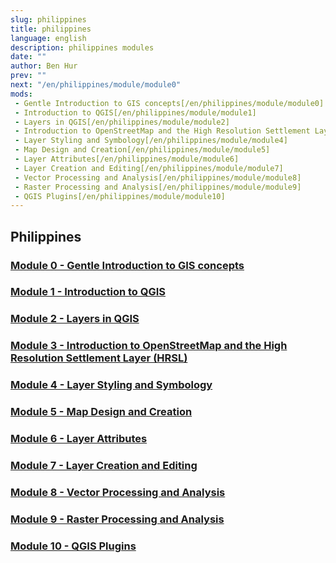 ```yaml
---
slug: philippines
title: philippines
language: english
description: philippines modules
date: ""
author: Ben Hur
prev: ""
next: "/en/philippines/module/module0"
mods:
 - Gentle Introduction to GIS concepts[/en/philippines/module/module0]
 - Introduction to QGIS[/en/philippines/module/module1]
 - Layers in QGIS[/en/philippines/module/module2]
 - Introduction to OpenStreetMap and the High Resolution Settlement Layer[/en/philippines/module/module3]
 - Layer Styling and Symbology[/en/philippines/module/module4]
 - Map Design and Creation[/en/philippines/module/module5]
 - Layer Attributes[/en/philippines/module/module6]
 - Layer Creation and Editing[/en/philippines/module/module7]
 - Vector Processing and Analysis[/en/philippines/module/module8]
 - Raster Processing and Analysis[/en/philippines/module/module9]
 - QGIS Plugins[/en/philippines/module/module10]
---
```



## Philippines

### [Module 0 - Gentle Introduction to GIS concepts](/open-geodata-curriculum/en/philippines/module/module0)
### [Module 1 - Introduction to QGIS](/open-geodata-curriculum/en/philippines/module/module1)
### [Module 2 - Layers in QGIS](/open-geodata-curriculum/en/philippines/module/module2)
### [Module 3 - Introduction to OpenStreetMap and the High Resolution Settlement Layer (HRSL)](/open-geodata-curriculum/en/philippines/module3/module3)
### [Module 4 - Layer Styling and Symbology](/open-geodata-curriculum/en/philippines/module/module4)
### [Module 5 - Map Design and Creation](/open-geodata-curriculum/en/philippines/module/module5)
### [Module 6 - Layer Attributes](/open-geodata-curriculum/en/philippines/module6/module)
### [Module 7 - Layer Creation and Editing](/open-geodata-curriculum/en/philippines/module/module7)
### [Module 8 - Vector Processing and Analysis](/open-geodata-curriculum/en/philippines/module/module8)
### [Module 9 - Raster Processing and Analysis](/open-geodata-curriculum/en/philippines/module/module9)
### [Module 10 - QGIS Plugins](/open-geodata-curriculum/en/philippines/module/module10)
